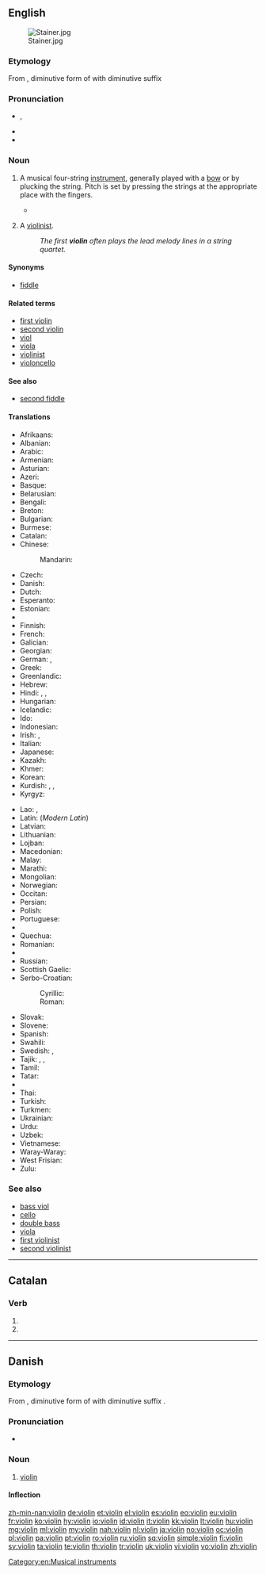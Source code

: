 {{also|violín}}
==English==

{{wikipedia}}
[[Image:Stainer.jpg|thumb]]

===Etymology===
From {{etyl|it}} {{term|violino|lang=it}}, diminutive form of {{term|viola|lang=it}} with diminutive suffix {{term|-ino|lang=it}}

===Pronunciation===
* {{IPA|/ˌvaɪəˈlɪn/}}, {{X-SAMPA|/vaI@"lIn/}}
* {{audio|en-us-violin.ogg|Audio (US)}}
* {{rhymes|ɪn}}

===Noun===
{{en-noun}}

# {{musical instruments}} A musical four-string [[instrument]], generally played with a [[bow]] or by plucking the string.  Pitch is set by pressing the strings at the appropriate place with the fingers.
#* {{RQ:Wodehouse Offing|XX|She was looking more like Sherlock Holmes than ever. Slap a dressing-gown on her and give her a '''violin''', and she could have walked straight into Baker Street and no questions asked.}}
# {{music}} A [[violinist]].
#: ''The first '''violin''' often plays the lead melody lines in a string quartet.''

====Synonyms====
* [[fiddle]]

====Related terms====
* [[first violin]]
* [[second violin]]
* [[viol]]
* [[viola]]
* [[violinist]]
* [[violoncello]]

====See also====
* [[second fiddle]]

====Translations====
{{trans-top|string instrument}}
* Afrikaans: {{t|af|viool}}
* Albanian: {{t-|sq|violina|f}}
* Arabic: {{t|ar|كمان|m|tr=kamān|sc=Arab}}
* Armenian: {{t-|hy|ջութակ|tr=ǰut'ak}}
* Asturian: {{t|ast|violín|m}}
* Azeri: {{t+|az|skripka}}
* Basque: {{t-|eu|biolin}}
* Belarusian: {{t|be|скрыпка|f|tr=skrýpka|sc=Cyrl}}
* Bengali: {{t|bn|বেহালা|tr=behala|sc=Beng}}
* Breton: {{t-|br|violoñs|m}}
* Bulgarian: {{t|bg|цигулка|f|tr=cigúlka|sc=Cyrl}}
* Burmese: {{t|my|တယော|tr=ta̱jo:|sc=Mymr}}
* Catalan: {{t+|ca|violí|m}}
* Chinese:
*: Mandarin: {{t+|cmn|小提琴|tr=xiǎotíqín|sc=Hani}}
* Czech: {{t+|cs|housle|f|p}}
* Danish: {{t-|da|violin|c}}
* Dutch: {{t+|nl|viool}}
* Esperanto: {{t-|eo|violono}}
* Estonian: {{t+|et|viiul}}
* {{trreq|fo}}
* Finnish: {{t+|fi|viulu}}
* French: {{t+|fr|violon|m}}
* Galician: {{t|gl|violín|m}}
* Georgian: {{t|ka|ვიოლინო|tr=violino|sc=Geor}}
* German: {{t+|de|Geige|f}}, {{t+|de|Violine|f}}
* Greek: {{t+|el|βιολί|n|tr=biolí}}
* Greenlandic: {{t-|kl|agiaq}}
* Hebrew: {{t+|he|כינור|m|tr=Kinor}}
* Hindi: {{t|hi|वायलिन|tr=vāyalin|sc=Deva}}, {{t|hi|बेला|tr=belā|sc=Deva}}, {{t|hi|सारंगी|tr=sāraṅgī|sc=Deva}}
* Hungarian: {{t+|hu|hegedű}}
* Icelandic: {{t+|is|fiðla|f}}
* Ido: {{t|io|violino}}
* Indonesian: {{t|id|biola}}
* Irish: {{t-|ga|veidhlín|m}}, {{t-|ga|veidheal|f}}
* Italian: {{t+|it|violino|m}}
* Japanese: {{t+|ja|バイオリン|tr=baiorin}}
* Kazakh: {{t|kk|скрипка|tr=skrïpka|sc=Cyrl}}
* Khmer: {{t|km|វីយោឡុង|tr=viiyouloŋ|sc=Khmr}}
* Korean: {{t+|ko|바이올린|tr=baiollin|sc=Hang}}
* Kurdish: {{t+|ku|keman|f}}, {{t|ku|kemançe|f}}, {{t+|ku|viyolîn|f}}
* Kyrgyz: {{t|ky|скрипка|tr=skripka|sc=Cyrl}}
{{trans-mid}}
* Lao: {{t|lo|ຊຶງ|tr=síŋ|sc=Laoo}}, {{t|lo|ຊຸງ|tr=súŋ|sc=Laoo}}
* Latin: (''Modern Latin'') {{t-|la|violinum}}
* Latvian: {{t-|lv|vijole}}
* Lithuanian: {{t-|lt|smuikas}}
* Lojban: {{t-|jbo|jgitrviolino}}
* Macedonian: {{t-|mk|виолина|f|tr=violína}}
* Malay: {{t|ms|biola}}
* Marathi: {{t-|mr|वायोलिन|f|tr=vāyolina|sc=Deva}}
* Mongolian: {{t|mn|хийл хөгжим|tr=hijl högžim|sc=Cyrl}}
* Norwegian: {{t+|no|fiolin|m}}
* Occitan: {{t|oc|violon|m}}
* Persian: {{t|fa|ویولن|tr=viyolon|sc=fa-Arab}}
* Polish: {{t+|pl|skrzypce|p}}
* Portuguese: {{t+|pt|violino|m}}
* {{trreq|pa}}
* Quechua: {{t-|qu|wiyulin}}
* Romanian: {{t+|ro|vioară|f}}
* {{trreq|rm}}
* Russian: {{t+|ru|скрипка|f|tr=skrípka}}
* Scottish Gaelic: {{t-|gd|fidheall|f}}
* Serbo-Croatian:
*: Cyrillic: {{t-|sh|виолина|f}}
*: Roman: {{t-|sh|violina|f}}
* Slovak: {{t|sk|husle|f|p}}
* Slovene: {{t+|sl|violina|f}}
* Spanish: {{t+|es|violín|m}}
* Swahili: {{t-|sw|fidla}}
* Swedish: {{t+|sv|fiol}}, {{t+|sv|violin}}
* Tajik: {{t|tg|скрипка|tr=skripka|sc=Cyrl}}, {{t|tg|ғиҷҷак|tr=ġijjak|sc=Cyrl}}, {{t|tg|камонча|tr=kamonča|sc=Cyrl}}
* Tamil: {{t+|ta|வயலின்|tr=vayalin|sc=Taml}}
* Tatar: {{t|tt|скрипка|tr=skripka|sc=Cyrl}}
* {{trreq|te}}
* Thai: {{t|th|ไวโอลิน|tr=wai-oh-lin|sc=Thai}}
* Turkish: {{t+|tr|keman}}
* Turkmen: {{t|tk|skripka}}
* Ukrainian: {{t|uk|скрипка|f|tr=skrýpka|sc=Cyrl}}
* Urdu: {{t|ur|سارنگی|m|tr=sarangi}}
* Uzbek: {{t|uz|skripka}}
* Vietnamese: {{t|vi|vĩ cầm}}
* Waray-Waray: {{tø|war|biyolin}}
* West Frisian: {{t-|fy|fioele}}
* Zulu: {{t-|zu|ivayolini}}
{{trans-bottom}}

===See also===
* [[bass viol]]
* [[cello]]
* [[double bass]]
* [[viola]]
* [[first violinist]]
* [[second violinist]]

[[Category:en:Musical instruments]]

----

==Catalan==

===Verb===
{{head|ca|verb form}}

# {{ca-verb form of|p=3|n=pl|t=pres|m=sub|violar}}
# {{ca-verb form of|p=3|n=pl|m=impr|violar}}

----

==Danish==

===Etymology===
From {{etyl|it|da}} {{term|violino|lang=it}}, diminutive form of {{term|viola|lang=it}} with diminutive suffix {{term|-ino|lang=it}}.

===Pronunciation===
* {{IPA|/violiːn/|[vioˈliːˀn]|lang=da}}

===Noun===
{{da-noun|en|er}}

# [[violin#English|violin]]

====Inflection====
{{da-noun-infl|en|er}}

[[zh-min-nan:violin]]
[[de:violin]]
[[et:violin]]
[[el:violin]]
[[es:violin]]
[[eo:violin]]
[[eu:violin]]
[[fr:violin]]
[[ko:violin]]
[[hy:violin]]
[[io:violin]]
[[id:violin]]
[[it:violin]]
[[kk:violin]]
[[lt:violin]]
[[hu:violin]]
[[mg:violin]]
[[ml:violin]]
[[my:violin]]
[[nah:violin]]
[[nl:violin]]
[[ja:violin]]
[[no:violin]]
[[oc:violin]]
[[pl:violin]]
[[pa:violin]]
[[pt:violin]]
[[ro:violin]]
[[ru:violin]]
[[sq:violin]]
[[simple:violin]]
[[fi:violin]]
[[sv:violin]]
[[ta:violin]]
[[te:violin]]
[[th:violin]]
[[tr:violin]]
[[uk:violin]]
[[vi:violin]]
[[vo:violin]]
[[zh:violin]]
